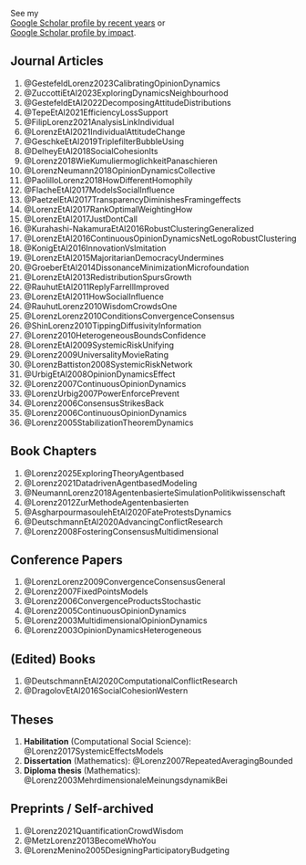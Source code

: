 See my   
[Google Scholar profile by recent years](https://scholar.google.com/citations?hl=en&user=NxoGpCgAAAAJ&view_op=list_works&sortby=pubdate) or   
[Google Scholar profile by impact](https://scholar.google.com/citations?user=NxoGpCgAAAAJ&hl=en).

## Journal Articles

1. @GestefeldLorenz2023CalibratingOpinionDynamics
2. @ZuccottiEtAl2023ExploringDynamicsNeighbourhood
3. @GestefeldEtAl2022DecomposingAttitudeDistributions
4. @TepeEtAl2021EfficiencyLossSupport
5. @FilipLorenz2021AnalysisLinkIndividual
6. @LorenzEtAl2021IndividualAttitudeChange
7. @GeschkeEtAl2019TriplefilterBubbleUsing
8. @DelheyEtAl2018SocialCohesionIts
9. @Lorenz2018WieKumuliermoglichkeitPanaschieren
10. @LorenzNeumann2018OpinionDynamicsCollective
11. @PaolilloLorenz2018HowDifferentHomophily
12. @FlacheEtAl2017ModelsSocialInfluence
13. @PaetzelEtAl2017TransparencyDiminishesFramingeffects
14. @LorenzEtAl2017RankOptimalWeightingHow
15. @LorenzEtAl2017JustDontCall
16. @Kurahashi-NakamuraEtAl2016RobustClusteringGeneralized
17. @LorenzEtAl2016ContinuousOpinionDynamicsNetLogoRobustClustering
18. @KonigEtAl2016InnovationVsImitation
19. @LorenzEtAl2015MajoritarianDemocracyUndermines
20. @GroeberEtAl2014DissonanceMinimizationMicrofoundation
21. @LorenzEtAl2013RedistributionSpursGrowth
22. @RauhutEtAl2011ReplyFarrellImproved
23. @LorenzEtAl2011HowSocialInfluence
24. @RauhutLorenz2010WisdomCrowdsOne
25. @LorenzLorenz2010ConditionsConvergenceConsensus
26. @ShinLorenz2010TippingDiffusivityInformation
27. @Lorenz2010HeterogeneousBoundsConfidence
28. @LorenzEtAl2009SystemicRiskUnifying
29. @Lorenz2009UniversalityMovieRating
30. @LorenzBattiston2008SystemicRiskNetwork
31. @UrbigEtAl2008OpinionDynamicsEffect
32. @Lorenz2007ContinuousOpinionDynamics
33. @LorenzUrbig2007PowerEnforcePrevent
34. @Lorenz2006ConsensusStrikesBack
35. @Lorenz2006ContinuousOpinionDynamics
36. @Lorenz2005StabilizationTheoremDynamics

## Book Chapters

1. @Lorenz2025ExploringTheoryAgentbased
2. @Lorenz2021DatadrivenAgentbasedModeling
3. @NeumannLorenz2018AgentenbasierteSimulationPolitikwissenschaft
4. @Lorenz2012ZurMethodeAgentenbasierten
5. @AsgharpourmasoulehEtAl2020FateProtestsDynamics
6. @DeutschmannEtAl2020AdvancingConflictResearch
7. @Lorenz2008FosteringConsensusMultidimensional

## Conference Papers

1. @LorenzLorenz2009ConvergenceConsensusGeneral
2. @Lorenz2007FixedPointsModels
3. @Lorenz2006ConvergenceProductsStochastic
4. @Lorenz2005ContinuousOpinionDynamics
5. @Lorenz2003MultidimensionalOpinionDynamics
6. @Lorenz2003OpinionDynamicsHeterogeneous

## (Edited) Books

1. @DeutschmannEtAl2020ComputationalConflictResearch
2. @DragolovEtAl2016SocialCohesionWestern


## Theses

1. **Habilitation** (Computational Social Science): @Lorenz2017SystemicEffectsModels   
2. **Dissertation** (Mathematics): @Lorenz2007RepeatedAveragingBounded
3. **Diploma thesis** (Mathematics): @Lorenz2003MehrdimensionaleMeinungsdynamikBei  

## Preprints / Self-archived

1. @Lorenz2021QuantificationCrowdWisdom
2. @MetzLorenz2013BecomeWhoYou
3. @LorenzMenino2005DesigningParticipatoryBudgeting
